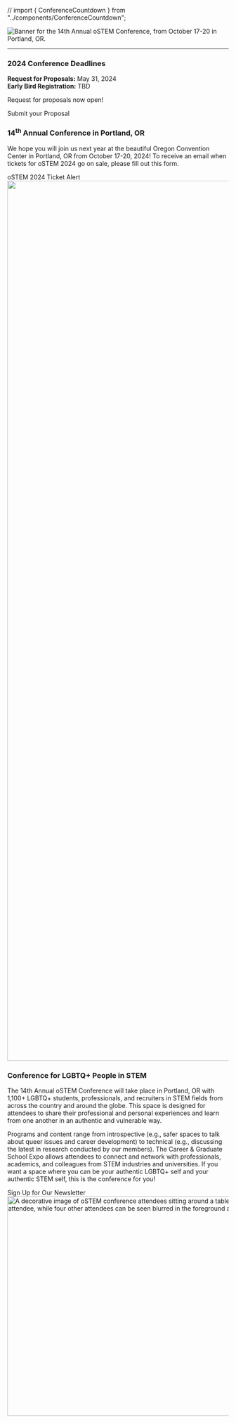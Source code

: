
// import { ConferenceCountdown } from "../components/ConferenceCountdown";

<SiteLayout>

<div className="border-chill-green border-solid text-center">
  <picture>
    <source srcSet="/images/2024/14th_banner_square.webp" media='(orientation: portrait)'/>
    <img
      alt="Banner for the 14th Annual oSTEM Conference, from October 17-20 in Portland, OR."
      src="/images/2024/14th_annual_banner.png"
      className="flex w-200 mx-auto rounded"
    />
  </picture>
</div>
<hr className='border-dark-teal border-2 mt-2 rounded'/>

<div className="grid md:grid-cols-5">
  <div className="rounded md:col-span-5 mt-8 border-4 border-dark-teal border-solid bg-dark-teal">
    <h3 className="p-4 pt-3">2024 Conference Deadlines</h3>
    <div className="bg-primary rounded">
      <p className="p-4">
        <b>Request for Proposals:</b> May 31, 2024 <br />
        <b>Early Bird Registration:</b> TBD <br />
      </p>
      <p className='p-4'>Request for proposals now open!</p>
      <div className="text-xl flex justify-center p-2">
          <CTAButton onClick="/2024/rfp" backgroundColor="ostem-blue" target='_self'> Submit your Proposal</CTAButton>
      </div>
    </div>
  </div>
  
  <div className="rounded md:col-span-5 mt-8 border-4 border-chill-green bg-chill-green border-solid">
    <h3 className="p-4 pt-3">14<sup>th</sup> Annual Conference in Portland, OR</h3>
    <div className='bg-primary rounded'>
      <p className="p-4">
        We hope you will join us next year at the beautiful Oregon Convention Center in Portland, OR from October 17-20, 2024! To receive an email when tickets for oSTEM 2024 go on sale, please fill out this form.  
        <br />
      </p>
      <div className="text-xl flex justify-center p-2 pb-4">
        <CTAButton onClick="https://form.jotform.com/232986540358062" backgroundColor="bright-peach">
          oSTEM 2024 Ticket Alert
        </CTAButton>
      </div>
    </div>
  </div>

  <div className="rounded mt-8 md:col-span-5 bg-green-gray border-4 border-green-gray">
    <Image
      src="/images/2023/2023_homepage_bannerupdate.png"
      alt=""
      style={{width: "100%", height: 'auto'}}
      width="6000"
      height="2003"
      className='rounded-t'
    />
    <div className='px-4 py-2'>
    <h3>Conference for LGBTQ+ People in STEM</h3>
    <p>
      The 14th Annual oSTEM Conference will take place in Portland, OR
      with 1,100+ LGBTQ+ students, professionals, and recruiters in STEM fields
      from across the country and around the globe. This space is designed for
      attendees to share their professional and personal experiences and learn
      from one another in an authentic and vulnerable way. 
    </p>
    <p>
      Programs and content range from introspective (e.g., safer spaces to talk about queer issues
      and career development) to technical (e.g., discussing the latest in
      research conducted by our members). The Career & Graduate School Expo
      allows attendees to connect and network with professionals, academics, and
      colleagues from STEM industries and universities. If you want a space where you can be your 
      authentic LGBTQ+ self and your authentic STEM self, this is the conference for you!
    </p>
    </div>
  </div>
</div>

<div className="text-xl flex justify-center p-8">
  <CTAButton
    onClick="https://www.ostem.org/page/newsletter"
    backgroundColor="bright-peach"
  >
    Sign Up for Our Newsletter
  </CTAButton>
</div>

<div className="mt-8 rounded">
  <Image
    className="rounded"
    src="/images/2023/2023_homepage_image.jpg"
    alt="A decorative image of oSTEM conference attendees sitting around a table. One attendee is in focus looking at another attendee, while four other attendees can be seen blurred in the foreground and background."
    style={{width: "100%", height: 'auto'}}
    width="800"
    height="500"
  />
</div>

</SiteLayout>
